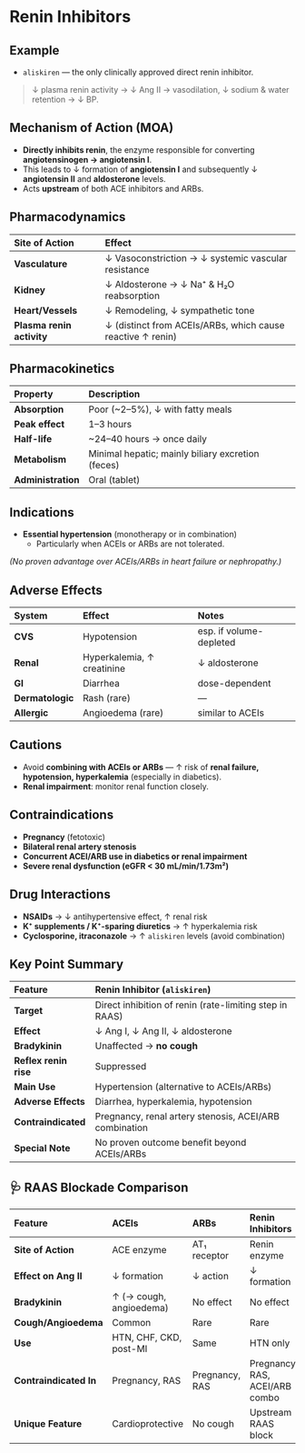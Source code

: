 # Renin Inhibitors

## Example

- `aliskiren` — the only clinically approved direct renin inhibitor.

> ↓ plasma renin activity → ↓ Ang II → vasodilation, ↓ sodium & water retention → ↓ BP.

## Mechanism of Action (MOA)

- **Directly inhibits renin**, the enzyme responsible for converting **angiotensinogen → angiotensin I**.
- This leads to ↓ formation of **angiotensin I** and subsequently ↓ **angiotensin II** and **aldosterone** levels.
- Acts **upstream** of both ACE inhibitors and ARBs.

## Pharmacodynamics

| Site of Action            | Effect                                                     |
| :------------------------ | :--------------------------------------------------------- |
| **Vasculature**           | ↓ Vasoconstriction → ↓ systemic vascular resistance        |
| **Kidney**                | ↓ Aldosterone → ↓ Na⁺ & H₂O reabsorption                   |
| **Heart/Vessels**         | ↓ Remodeling, ↓ sympathetic tone                           |
| **Plasma renin activity** | ↓ (distinct from ACEIs/ARBs, which cause reactive ↑ renin) |

## Pharmacokinetics

| Property           | Description                                       |
| :----------------- | :------------------------------------------------ |
| **Absorption**     | Poor (~2–5%), ↓ with fatty meals                  |
| **Peak effect**    | 1–3 hours                                         |
| **Half-life**      | ~24–40 hours → once daily                         |
| **Metabolism**     | Minimal hepatic; mainly biliary excretion (feces) |
| **Administration** | Oral (tablet)                                     |

## Indications

- **Essential hypertension** (monotherapy or in combination)
  - Particularly when ACEIs or ARBs are not tolerated.

_(No proven advantage over ACEIs/ARBs in heart failure or nephropathy.)_

## Adverse Effects

| System           | Effect                     | Notes                   |
| :--------------- | :------------------------- | :---------------------- |
| **CVS**          | Hypotension                | esp. if volume-depleted |
| **Renal**        | Hyperkalemia, ↑ creatinine | ↓ aldosterone           |
| **GI**           | Diarrhea                   | dose-dependent          |
| **Dermatologic** | Rash (rare)                | —                       |
| **Allergic**     | Angioedema (rare)          | similar to ACEIs        |

## Cautions

- Avoid **combining with ACEIs or ARBs** — ↑ risk of **renal failure, hypotension, hyperkalemia** (especially in diabetics).
- **Renal impairment**: monitor renal function closely.

## Contraindications

- **Pregnancy** (fetotoxic)
- **Bilateral renal artery stenosis**
- **Concurrent ACEI/ARB use in diabetics or renal impairment**
- **Severe renal dysfunction (eGFR < 30 mL/min/1.73m²)**

## Drug Interactions

- **NSAIDs** → ↓ antihypertensive effect, ↑ renal risk
- **K⁺ supplements / K⁺-sparing diuretics** → ↑ hyperkalemia risk
- **Cyclosporine, itraconazole** → ↑ `aliskiren` levels (avoid combination)

## Key Point Summary

| Feature               | **Renin Inhibitor (`aliskiren`)**                       |
| :-------------------- | :------------------------------------------------------ |
| **Target**            | Direct inhibition of renin (rate-limiting step in RAAS) |
| **Effect**            | ↓ Ang I, ↓ Ang II, ↓ aldosterone                        |
| **Bradykinin**        | Unaffected → **no cough**                               |
| **Reflex renin rise** | Suppressed                                              |
| **Main Use**          | Hypertension (alternative to ACEIs/ARBs)                |
| **Adverse Effects**   | Diarrhea, hyperkalemia, hypotension                     |
| **Contraindicated**   | Pregnancy, renal artery stenosis, ACEI/ARB combination  |
| **Special Note**      | No proven outcome benefit beyond ACEIs/ARBs             |

## 🩺 **RAAS Blockade Comparison**

| Feature                | **ACEIs**               | **ARBs**       | **Renin Inhibitors**           |
| :--------------------- | :---------------------- | :------------- | :----------------------------- |
| **Site of Action**     | ACE enzyme              | AT₁ receptor   | Renin enzyme                   |
| **Effect on Ang II**   | ↓ formation             | ↓ action       | ↓ formation                    |
| **Bradykinin**         | ↑ (→ cough, angioedema) | No effect      | No effect                      |
| **Cough/Angioedema**   | Common                  | Rare           | Rare                           |
| **Use**                | HTN, CHF, CKD, post-MI  | Same           | HTN only                       |
| **Contraindicated In** | Pregnancy, RAS          | Pregnancy, RAS | Pregnancy, RAS, ACEI/ARB combo |
| **Unique Feature**     | Cardioprotective        | No cough       | Upstream RAAS block            |
